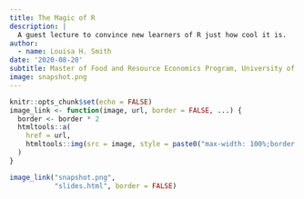 ```yaml
---
title: The Magic of R
description: |
  A guest lecture to convince new learners of R just how cool it is.
author:
  - name: Louisa H. Smith
date: '2020-08-20'
subtitle: Master of Food and Resource Economics Program, University of British Columbia
image: snapshot.png
---
```


```r
knitr::opts_chunk$set(echo = FALSE)
image_link <- function(image, url, border = FALSE, ...) {
  border <- border * 2
  htmltools::a(
    href = url,
    htmltools::img(src = image, style = paste0("max-width: 100%;border: ", border, "px solid;"), ...)
  )
}
```

```r
image_link("snapshot.png",
           "slides.html", border = FALSE)
```
